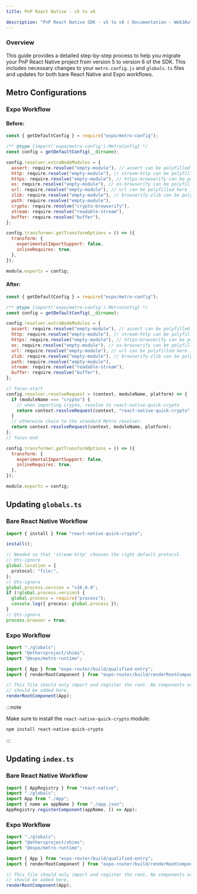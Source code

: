 ```yaml
---
title: PnP React Native - v5 to v6

description: "PnP React Native SDK - v5 to v6 | Documentation - Web3Auth"
---
```



### Overview

This guide provides a detailed step-by-step process to help you migrate your PnP React Native
project from version 5 to version 6 of the SDK. This includes necessary changes to your
`metro.config.js` and `globals.ts` files and updates for both bare React Native and Expo workflows.

## Metro Configurations

### Expo Workflow

#### Before:

```javascript
const { getDefaultConfig } = require("expo/metro-config");

/** @type {import('expo/metro-config').MetroConfig} */
const config = getDefaultConfig(__dirname);

config.resolver.extraNodeModules = {
  assert: require.resolve("empty-module"), // assert can be polyfilled here if needed
  http: require.resolve("empty-module"), // stream-http can be polyfilled here if needed
  https: require.resolve("empty-module"), // https-browserify can be polyfilled here if needed
  os: require.resolve("empty-module"), // os-browserify can be polyfilled here if needed
  url: require.resolve("empty-module"), // url can be polyfilled here if needed
  zlib: require.resolve("empty-module"), // browserify-zlib can be polyfilled here if needed
  path: require.resolve("empty-module"),
  crypto: require.resolve("crypto-browserify"),
  stream: require.resolve("readable-stream"),
  buffer: require.resolve("buffer"),
};

config.transformer.getTransformOptions = () => ({
  transform: {
    experimentalImportSupport: false,
    inlineRequires: true,
  },
});

module.exports = config;
```

#### After:

```javascript
const { getDefaultConfig } = require("expo/metro-config");

/** @type {import('expo/metro-config').MetroConfig} */
const config = getDefaultConfig(__dirname);

config.resolver.extraNodeModules = {
  assert: require.resolve("empty-module"), // assert can be polyfilled here if needed
  http: require.resolve("empty-module"), // stream-http can be polyfilled here if needed
  https: require.resolve("empty-module"), // https-browserify can be polyfilled here if needed
  os: require.resolve("empty-module"), // os-browserify can be polyfilled here if needed
  url: require.resolve("empty-module"), // url can be polyfilled here if needed
  zlib: require.resolve("empty-module"), // browserify-zlib can be polyfilled here if needed
  path: require.resolve("empty-module"),
  stream: require.resolve("readable-stream"),
  buffer: require.resolve("buffer"),
};

// focus-start
config.resolver.resolveRequest = (context, moduleName, platform) => {
  if (moduleName === "crypto") {
    // when importing crypto, resolve to react-native-quick-crypto
    return context.resolveRequest(context, "react-native-quick-crypto", platform);
  }
  // otherwise chain to the standard Metro resolver.
  return context.resolveRequest(context, moduleName, platform);
};
// focus-end

config.transformer.getTransformOptions = () => ({
  transform: {
    experimentalImportSupport: false,
    inlineRequires: true,
  },
});

module.exports = config;
```

## Updating `globals.ts`

### Bare React Native Workflow

```typescript
import { install } from "react-native-quick-crypto";

install();

// Needed so that 'stream-http' chooses the right default protocol.
// @ts-ignore
global.location = {
  protocol: "file:",
};
// @ts-ignore
global.process.version = "v16.0.0";
if (!global.process.version) {
  global.process = require("process");
  console.log({ process: global.process });
}
// @ts-ignore
process.browser = true;
```

### Expo Workflow

```typescript
import "./globals";
import "@ethersproject/shims";
import "@expo/metro-runtime";

import { App } from "expo-router/build/qualified-entry";
import { renderRootComponent } from "expo-router/build/renderRootComponent";

// This file should only import and register the root. No components or exports
// should be added here.
renderRootComponent(App);
```

:::note

Make sure to install the `react-native-quick-crypto` module:

```bash
npm install react-native-quick-crypto
```

:::

## Updating `index.ts`

### Bare React Native Workflow

```typescript
import { AppRegistry } from "react-native";
import "./globals";
import App from "./App";
import { name as appName } from "./app.json";
AppRegistry.registerComponent(appName, () => App);
```

### Expo Workflow

```typescript
import "./globals";
import "@ethersproject/shims";
import "@expo/metro-runtime";

import { App } from "expo-router/build/qualified-entry";
import { renderRootComponent } from "expo-router/build/renderRootComponent";

// This file should only import and register the root. No components or exports
// should be added here.
renderRootComponent(App);
```
